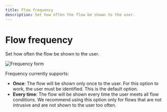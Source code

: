 ```yaml
---
title: Flow frequency
description: Set how often the flow be shown to the user.
---
```


# Flow frequency

Set how often the flow be shown to the user.

![Frequency form](/creating-flows/frequency.png)

Frequency currently supports:

- **Once**: The flow will be shown only once to the user. For this option to work, the user must be identified. This is the default option.
- **Every time**: The flow will be shown every time the user meets all flow conditions. We recommend using this option only for flows that are not intrusive and are not shown to the user too often.
